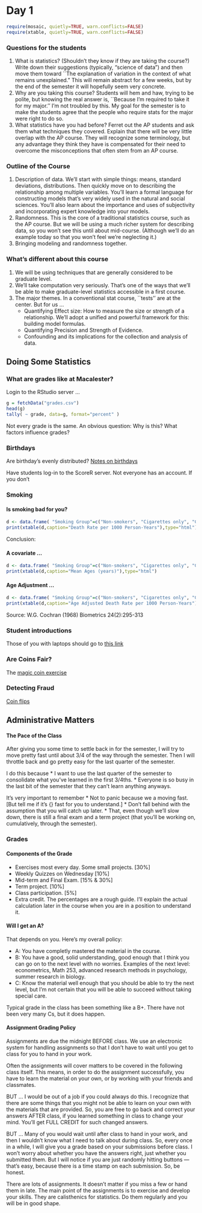 Day 1
========================================================

```r
require(mosaic, quietly=TRUE, warn.conflicts=FALSE)
require(xtable, quietly=TRUE, warn.conflicts=FALSE)
```



### Questions for the students
1. What is statistics? (Shouldn't they know if they are taking the course?) Write down their suggestions (typically, "science of data") and then move them toward ``The explanation of variation in the context of what remains unexplained."  This will remain abstract for a few weeks, but by the end of the semester it will hopefully seem very concrete.
2. Why are you taking this course?  Students will hem and haw, trying to be polite, but knowing the real answer is, ``Because I'm required to take it for my major.''  I'm not troubled by this.  My goal for the semester is to make the students agree that the people who require stats for the major were right to do so.
3. What statistics have you had before?  Ferret out the AP students and ask them what techniques they covered.  Explain that there will be very little overlap with the AP course.  They will recognize some terminology, but any advantage they think they have is compensated for their need to overcome the misconceptions that often stem from an AP course.

### Outline of the Course
1. Description of data.  We'll start with simple things: means, standard deviations, distributions.  Then quickly move on to describing the relationship among multiple variables.  You'll learn a formal language for constructing models that's very widely used in the natural and social sciences.  You'll also learn about the importance and uses of subjectivity and incorporating expert knowledge into your models.
2. Randomness.  This is the core of a traditional statistics course, such as the AP course.  But we will be using a much richer system for describing data, so you won't see this until about mid-course. (Although we'll do an example today so that you won't feel we're neglecting it.)
3. Bringing modeling and randomness together.

### What's different about this course
1. We will be using techniques that are generally considered to be graduate level.
2. We'll take computation very seriously.  That's one of the ways that we'll be able to make graduate-level statistics accessible in a first course.
3. The major themes.  In a conventional stat course, ``tests'' are at the center.  But for us ...
    * Quantifying Effect size: How to measure the size or strength of a relationship.  We'll adopt a unified and powerful framework for this: building model formulas.
    * Quantifying Precision and Strength of Evidence.
    * Confounding and its implications for the collection and analysis of data.

Doing Some Statistics
---------------------

### What are grades like at Macalester?

Login to the RStudio server ...

```r
g = fetchData("grades.csv")
head(g)
tally( ~ grade, data=g, format="percent" )
```

Not every grade is the same.  An obvious question: Why is this?  What factors influence grades?

### Birthdays

Are birthday's evenly distributed? [Notes on birthdays](https://dl.dropboxusercontent.com/u/5098197/Stat155Fall2013/birthsByDay.html)

Have students log-in to the ScoreR server.  Not everyone has an account.  If you don't

### Smoking

#### Is smoking bad for you?  

```r
d <- data.frame( "Smoking Group"=c("Non-smokers", "Cigarettes only", "Cigars, pipes"), Canadian = c(20.2, 20.5, 35.5),British=c(11.3,14.1,20.7),U.S.=c(13.5, 13.5, 17.7))
print(xtable(d,caption="Death Rate per 1000 Person-Years"),type="html")
```

Conclusion: 


#### A covariate ...
```r
d <- data.frame( "Smoking Group"=c("Non-smokers", "Cigarettes only", "Cigars, pipes"), Canadian = c(54.9, 50.5,65.9),British=c(49.1,49.8,55.7),U.S.=c(57.0, 53.2, 59.7))
print(xtable(d,caption="Mean Ages (years)"),type="html")
```

#### Age Adjustment ...
```r
d <- data.frame( "Smoking Group"=c("Non-smokers", "Cigarettes only", "Cigars, pipes"), Canadian = c(20.2,28.3,21.2),British=c(11.3, 12.8, 12.0),U.S.=c(13.5, 17.7, 14.2))
print(xtable(d,caption="Age Adjusted Death Rate per 1000 Person-Years"),type="html")
```


Source: W.G. Cochran (1968) Biometrics 24(2):295-313

### Student introductions

Those of you with laptops should go to [this link](http://www.mosaic-web.org/go/firepad/examples/teamedit.html?project=Math155&doc=Intros)

### Are Coins Fair?

The [magic coin exercise](../Resources/magic-coins.html)

### Detecting Fraud

[Coin flips](../../Notes/coin-flipping.html)


Administrative Matters
----------------------

#### The Pace of the Class
After giving you some time to settle back in for the semester, I will try to move pretty fast until about 3/4 of the way through the semester.  Then I will throttle back and go pretty easy for the last quarter of the semester.

I do this because 
* I want to use the last quarter of the semester to consolidate what you've learned in the first 3/4ths.
* Everyone is so busy in the last bit of the semester that they can't learn anything anyways.

It's very important to remember
* Not to panic because we a moving fast.  [But tell me if it's {\em too} fast for you to understand.]
* Don't fall behind with the assumption that you will catch up later.
* That, even though we'll slow down, there is still a final exam and a term project (that you'll be working on, cumulatively, through the semester).

### Grades

#### Components of the Grade
* Exercises most every day. Some small projects. [30%]
* Weekly Quizzes on Wednesday [10%]
* Mid-term and Final Exam. [15% & 30%]
* Term project. [10%]
* Class participation. [5%]
* Extra credit.
The percentages are a rough guide.  I'll explain the actual calculation later in the course when you are in a position to understand it.

#### Will I get an A?
That depends on you.  Here's my overall policy:

* A: You have completly mastered the material in the course.
* B: You have a good, solid understanding, good enough that I think you can go on to the next level with no worries. Examples of the next level: econometrics, Math 253, advanced research methods in psychology, summer research in biology.
* C: Know the material well enough that you should be able to try the next level, but I'm not certain that you will be able to succeed without taking special care.

Typical grade in the class has been something like a B+.  There have
not been very many Cs, but it does happen.

#### Assignment Grading Policy
Assignments are due the midnight BEFORE class.  We use an electronic system for handling assignments so that I don't have to wait until you get to class for you to hand in your work.
  
Often the assignments will cover matters to be covered in the following class itself. This means, in order to do the assignment successfully, you have to learn the material on your own, or by working with your friends and classmates.  

BUT ... I would be out of a job if you could always do this.  I recognize that there are some things that you might not be able to learn on your own with the materials that are provided.  So, you are free to go back and correct your answers AFTER class, if you learned
something in class to change your mind.  You'll get FULL CREDIT for such changed answers.

BUT ... Many of you would wait until after class to hand in your work, and then I wouldn't know what I need to talk about during class.  So, every once in a while, I will give you a grade based on your submissions before class.  I won't worry about whether you have the answers right, just whether you submitted them. But I will notice if you are just randomly hitting buttons --- that's easy, because there is a time stamp on each submission.  So, be honest.

There are lots of assignments.  It doesn't matter if you miss a few or hand them in late.  The main point of the assignments is to exercise and develop your skills.  They are calisthenics for statistics.  Do them regularly and you will be in good shape.